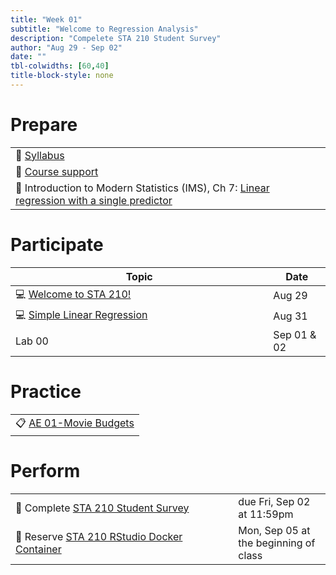 ```yaml
---
title: "Week 01"
subtitle: "Welcome to Regression Analysis"
description: "Compelete STA 210 Student Survey"
author: "Aug 29 - Sep 02"
date: ""
tbl-colwidths: [60,40]
title-block-style: none
---
```


# Prepare

|                                                                                                                                                 |
|-------------------------------------------------------------------------------------------------------------------------------------------------|
| 📖 [Syllabus](../syllabus.qmd)                                                                                                                  |
| 📖 [Course support](../support.qmd)                                                                                                             |
| 📖 Introduction to Modern Statistics (IMS), Ch 7: [Linear regression with a single predictor](https://openintro-ims.netlify.app/model-slr.html) |

# Participate

| Topic                                                     | Date        |
|-----------------------------------------------------------|-------------|
| 💻 [Welcome to STA 210!](../slides/01-welcome.qmd)        | Aug 29      |
| 💻 [Simple Linear Regression](../slides/02-slr-intro.qmd) | Aug 31      |
| Lab 00                                                    | Sep 01 & 02 |

# Practice

|                                                   |
|---------------------------------------------------|
| 📋 [AE 01-Movie Budgets](../ae/ae-01-movies.html) |

# Perform

|                                                                                              |                                       |
|----------------------------------------------------------------------------------------------|---------------------------------------|
| 📝 Complete [STA 210 Student Survey](https://duke.qualtrics.com/jfe/form/SV_cGV5IKoeadWR59s) | due Fri, Sep 02 at 11:59pm            |
| 📝 Reserve [STA 210 RStudio Docker Container](https://cmgr.oit.duke.edu/containers)          | Mon, Sep 05 at the beginning of class |

